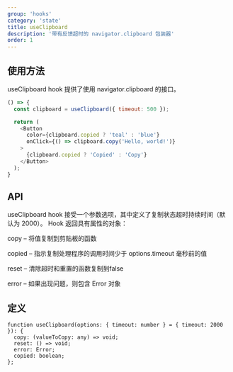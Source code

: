 ```yaml
---
group: 'hooks'
category: 'state'
title: useClipboard
description: '带有反馈超时的 navigator.clipboard 包装器'
order: 1
---
```


## 使用方法

useClipboard hook 提供了使用 navigator.clipboard 的接口。

```js live=true
() => {
  const clipboard = useClipboard({ timeout: 500 });

  return (
    <Button
      color={clipboard.copied ? 'teal' : 'blue'}
      onClick={() => clipboard.copy('Hello, world!')}
    >
      {clipboard.copied ? 'Copied' : 'Copy'}
    </Button>
  );
}
```

## API

useClipboard hook 接受一个参数选项，其中定义了复制状态超时持续时间（默认为 2000）。 Hook 返回具有属性的对象：

copy – 将值复制到剪贴板的函数

copied – 指示复制处理程序的调用时间少于 options.timeout 毫秒前的值

reset – 清除超时和重置的函数复制到false

error – 如果出现问题，则包含 Error 对象

## 定义

```tsx
function useClipboard(options: { timeout: number } = { timeout: 2000 }): {
  copy: (valueToCopy: any) => void;
  reset: () => void;
  error: Error;
  copied: boolean;
};
```
